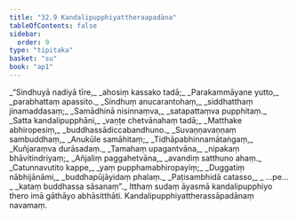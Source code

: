 ```yaml
---
title: "32.9 Kandalipupphiyattheraapadāna"
tableOfContents: false
sidebar:
  order: 9
type: "tipitaka"
basket: "su"
book: "ap1"
---
```



<DynamicBreadcrumb />

<Division number="47" book="ap1" bookNo="20" page="293">

<Paragraph number="3568" type="verses" book="ap1">
_“Sindhuyā nadiyā tīre,_  
_ahosiṃ kassako tadā;_  
_Parakammāyane yutto,_  
_parabhattaṃ apassito._  

</Paragraph>

</Division>
<Division number="48" book="ap1" bookNo="20" page="293">

<Paragraph number="3569" type="verses" book="ap1">
_Sindhuṃ anucarantohaṃ,_  
_siddhatthaṃ jinamaddasaṃ;_  
_Samādhinā nisinnaṃva,_  
_satapattaṃva pupphitaṃ._  

</Paragraph>

</Division>
<Division number="49" book="ap1" bookNo="20" page="293">

<Paragraph number="3570" type="verses" book="ap1">
_Satta kandalipupphāni,_  
_vaṇṭe chetvānahaṃ tadā;_  
_Matthake abhiropesiṃ,_  
_buddhassādiccabandhuno._  

</Paragraph>

</Division>
<Division number="50" book="ap1" bookNo="20" page="293">

<Paragraph number="3571" type="verses" book="ap1">
_Suvaṇṇavaṇṇaṃ sambuddhaṃ,_  
_Anukūle samāhitaṃ;_  
_Tidhāpabhinnamātaṅgaṃ,_  
_Kuñjaraṃva durāsadaṃ._  

</Paragraph>

</Division>
<Division number="51" book="ap1" bookNo="20" page="293">

<Paragraph number="3572" type="verses" book="ap1">
_Tamahaṃ upagantvāna,_  
_nipakaṃ bhāvitindriyaṃ;_  
_Añjaliṃ paggahetvāna,_  
_avandiṃ satthuno ahaṃ._  

</Paragraph>

</Division>
<Division number="52" book="ap1" bookNo="20" page="293">

<Paragraph number="3573" type="verses" book="ap1">
_Catunnavutito kappe,_  
_yaṃ pupphamabhiropayiṃ;_  
_Duggatiṃ nābhijānāmi,_  
_buddhapūjāyidaṃ phalaṃ._  

</Paragraph>

</Division>
<Division number="53" book="ap1" bookNo="20" page="293">

<Paragraph number="3574" type="verses" book="ap1">
_Paṭisambhidā catasso,_  
_ …pe… _  
_kataṃ buddhassa sāsanaṃ”._  

</Paragraph>

<Paragraph number="3575" book="ap1">
Itthaṃ sudaṃ āyasmā kandalipupphiyo thero imā gāthāyo abhāsitthāti.

</Paragraph>
</Division>

<Paragraph number="3576" type="center" book="ap1">
Kandalipupphiyattherassāpadānaṃ navamaṃ.
</Paragraph>